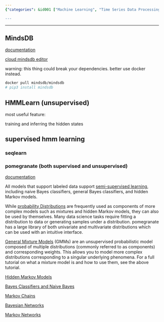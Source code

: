 ```yaml
---
{"categories": &id001 ["Machine Learning", "Time Series Data Processing", "Hidden Markov Models", "Python Library", "Probability Models", "Univariate Distributions", "Multivariate Distributions"], "category": "Machine Learning", "date": "2022-09-17 08:09:19", "description": "In this article, the author compares MindsDB and Pomegranate. MindsDB is a platform that specializes in machine learning using time series data processing with hidden Markov models. On the other hand, Pomegranate is a Python library that provides probability models like mixture and hidden Markov models for univariate and multivariate distributions.", "tags": *id001, "title": "Mindsdb, In-Database Machine Learning, Hidden Markov Model For Time Series Processing, Output A Label As Such For Each Element In The Time Series"}

---
```


------

## MindsDB

[documentation](https://docs.mindsdb.com/)

[cloud mindsdb editor](https://cloud.mindsdb.com/editor)

warning: this thing could break your dependencies. better use docker instead.

```bash
docker pull mindsdb/mindsdb
# pip3 install mindsdb

```

## HMMLearn (unsupervised)

most useful feature:

training and inferring the hidden states

## supervised hmm learning

### seqlearn

### pomegranate (both supervised and unsupervised)

[documentation](https://pomegranate.readthedocs.io)

All models that support labeled data support [semi-supervised learning](https://pomegranate.readthedocs.io/en/latest/semisupervised.html), including naive Bayes classifiers, general Bayes classifiers, and hidden Markov models.

While [probability Distributions](https://pomegranate.readthedocs.io/en/latest/Distributions.html#) are frequently used as components of more complex models such as mixtures and hidden Markov models, they can also be used by themselves. Many data science tasks require fitting a distribution to data or generating samples under a distribution. pomegranate has a large library of both univariate and multivariate distributions which can be used with an intuitive interface.

[General Mixture Models](https://pomegranate.readthedocs.io/en/latest/GeneralMixtureModel.html) (GMMs) are an unsupervised probabilistic model composed of multiple distributions (commonly referred to as components) and corresponding weights. This allows you to model more complex distributions corresponding to a singular underlying phenomena. For a full tutorial on what a mixture model is and how to use them, see the above tutorial.

[Hidden Markov Models](https://pomegranate.readthedocs.io/en/latest/HiddenMarkovModel.html)

[Bayes Classifiers and Naive Bayes](https://pomegranate.readthedocs.io/en/latest/NaiveBayes.html)

[Markov Chains](https://pomegranate.readthedocs.io/en/latest/MarkovChain.html)

[Bayesian Networks](https://pomegranate.readthedocs.io/en/latest/BayesianNetwork.html)

[Markov Networks](https://pomegranate.readthedocs.io/en/latest/MarkovNetwork.html)

